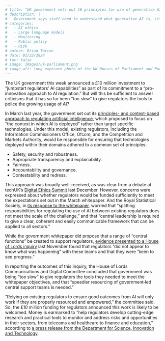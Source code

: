 ```yaml
---
# title: "UK government sets out 10 principles for use of generative AI"
# description: |
#   Government says staff need to understand what generative AI is, its limitations, and how to deploy the technology lawfully, ethically and securely. 
# categories:
#   - AI ethics
#   - Large language models
#   - Monitoring
#   - Public policy
#   - Risk
# author: Brian Tarran
# date: 01/22/2024
# toc: false
# image: images/uk-parliament.png
# image-alt: Long exposure photo of the UK Houses of Parliament and Portcullis House, taken from across the River Thames.
---
```


The UK government this week announced a £10 million investment to "jumpstart regulators' AI capabilities" as part of its commitment to a "pro-innovation approach to AI regulation." But will this be sufficient to answer criticisms that it has so far been "too slow" to give regulators the tools to police the growing usage of AI?

In March last year, the government set out its [principles- and context-based approach to regulating artificial intelligence](https://www.gov.uk/government/publications/ai-regulation-a-pro-innovation-approach/white-paper), which proposed to focus on "the context in which AI is deployed" rather than target specific technologies. Under this model, existing regulators, including the Information Commissioners Office, Ofcom, and the Competition and Markets Authority, would be responsible for ensuring that technologies deployed within their domains adhered to a common set of principles:

- Safety, security and robustness.
- Appropriate transparency and explainability.
- Fairness.
- Accountability and governance.
- Contestability and redress.

This approach was broadly well-received, as was clear from a debate at techUK's [Digital Ethics Summit](https://realworlddatascience.net/viewpoints/editors-blog/posts/2023/12/08/digital-ethics-summit.html) last December. However, concerns were expressed about whether regulators would be funded sufficiently to meet the expectations set out in the March whitepaper. And the Royal Statistical Society, in [its response to the whitepaper](https://rss.org.uk/RSS/media/File-library/Policy/2023/RSS-AI-white-paper-response-v2-2.pdf), worried that "splitting responsibilities for regulating the use of AI between existing regulators does not meet the scale of the challenge," and that "central leadership is required to give a clear, coherent and easily communicable framework that can be applied to all sectors."

While the government whitepaper did propose that a range of "central functions" be created to support regulators, [evidence presented to a House of Lords inquiry](https://committees.parliament.uk/committee/170/communications-and-digital-committee/news/199728/uk-will-miss-ai-goldrush-unless-government-adopts-a-more-positive-vision/) last November found that regulators "did not appear to know what was happening" with these teams and that they were "keen to see progress."

In reporting the outcomes of this inquiry, the House of Lords Communications and Digital Committee concluded that government was being "too slow" to give regulators the tools they needed to meet the whitepaper objectives, and that "speedier resourcing of government‑led
central support teams is needed." 

"Relying on existing regulators to ensure good outcomes from AI will only work if they are properly resourced and empowered," the committee said. So, the £10 million funding for regulators announced this work is likely to be welcomed. Money is earmarked to "help regulators develop cutting-edge research and practical tools to monitor and address risks and opportunities in their sectors, from telecoms and healthcare to finance and education," according to [a press release from the Department for Science, Innovation and Technology](https://www.gov.uk/government/news/uk-signals-step-change-for-regulators-to-strengthen-ai-leadership).





<!-- ::: {.article-btn}
[Back to Editors' blog](/viewpoints/editors-blog/index.qmd)
:::

::: {.further-info}
::: grid
::: {.g-col-12 .g-col-md-6}
Copyright and licence
: &copy; 2024 Royal Statistical Society

<a href="http://creativecommons.org/licenses/by/4.0/?ref=chooser-v1" target="_blank" rel="license noopener noreferrer" style="display:inline-block;"> <img style="height:22px!important;vertical-align:text-bottom;" src="https://mirrors.creativecommons.org/presskit/icons/cc.svg?ref=chooser-v1"><img style="height:22px!important;margin-left:3px;vertical-align:text-bottom;" src="https://mirrors.creativecommons.org/presskit/icons/by.svg?ref=chooser-v1"></a> This article is licensed under a Creative Commons Attribution 4.0 (CC BY 4.0) <a href="http://creativecommons.org/licenses/by/4.0/?ref=chooser-v1" target="_blank" rel="license noopener noreferrer" style="display:inline-block;"> International licence</a>. Thumbnail photo by <a href="https://unsplash.com/@therawhunter?utm_content=creditCopyText&utm_medium=referral&utm_source=unsplash">Massimiliano Morosinotto</a> on <a href="https://unsplash.com/photos/brown-tower-clock-under-cloudy-sy-paINk01G8Xk?utm_content=creditCopyText&utm_medium=referral&utm_source=unsplash">Unsplash</a>.
  

:::
::: {.g-col-12 .g-col-md-6}
How to cite
: Tarran, Brian. 2024. "UK government sets out 10 principles for use of generative AI." Real World Data Science, January 22, 2024. [URL](https://realworlddatascience.net/viewpoints/editors-blog/posts/2024/01/22/gen-ai-framework.html)
:::
:::
::: -->
